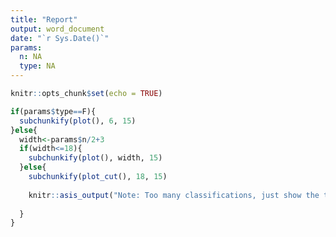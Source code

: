 ```yaml
---
title: "Report"
output: word_document
date: "`r Sys.Date()`"
params:
  n: NA
  type: NA
---
```


```r
knitr::opts_chunk$set(echo = TRUE)
```


```r
if(params$type==F){
  subchunkify(plot(), 6, 15)
}else{
  width<-params$n/2+3
  if(width<=18){
    subchunkify(plot(), width, 15)
  }else{
    subchunkify(plot_cut(), 18, 15)
    
    knitr::asis_output("Note: Too many classifications, just show the top 30.")
    
  }
}

```
